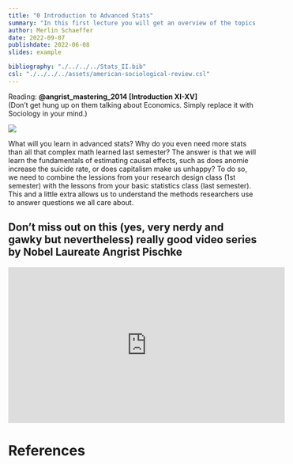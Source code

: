 ```yaml
---
title: "0 Introduction to Advanced Stats"
summary: "In this first lecture you will get an overview of the topics we will cover this semester, especially: how to estimate causal effects."
author: Merlin Schaeffer
date: 2022-09-07
publishdate: 2022-06-08
slides: example

bibliography: "./../../../Stats_II.bib"
csl: "./../../../assets/american-sociological-review.csl"
---
```


<!-- Lecture slides: [**Lecture 1**](/Lectures/1-Correlation-n-Regression/1-Correlation-n-Regression.html) -->

Reading: **@angrist_mastering_2014[Introduction XI-XV]** <br> (Don't get hung up on them talking about Economics. Simply replace it with Sociology in your mind.)

![](https://www.emirates247.com/polopoly_fs/1.454782.1452311744!/image/image.jpg)

What will you learn in advanced stats? Why do you even need more stats than all that complex math learned last semester? The answer is that we will learn the fundamentals of estimating causal effects, such as does anomie increase the suicide rate, or does capitalism make us unhappy? To do so, we need to combine the lessions from your research design class (1st semester) with the lessons from your basic statistics class (last semester). This and a little extra allows us to understand the methods researchers use to answer questions we all care about.

## Don't miss out on this (yes, very nerdy and gawky but nevertheless) really good video series by Nobel Laureate Angrist Pischke
<iframe width="560" height="315" src="https://www.youtube.com/embed/WwW8y5dZs80" title="YouTube video player" frameborder="0" allow="accelerometer; autoplay; clipboard-write; encrypted-media; gyroscope; picture-in-picture" allowfullscreen></iframe>

# References
